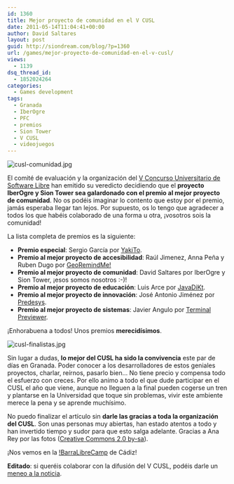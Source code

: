 ```yaml
---
id: 1360
title: Mejor proyecto de comunidad en el V CUSL
date: 2011-05-14T11:04:41+00:00
author: David Saltares
layout: post
guid: http://siondream.com/blog/?p=1360
url: /games/mejor-proyecto-de-comunidad-en-el-v-cusl/
views:
  - 1139
dsq_thread_id:
  - 1852024264
categories:
  - Games development
tags:
  - Granada
  - IberOgre
  - PFC
  - premios
  - Sion Tower
  - V CUSL
  - videojuegos
---
```


![cusl-comunidad.jpg](/img/wp/cusl-comunidad.jpg)

El comité de evaluación y la organización del [V Concurso Universitario de Software Libre](http://concursosoftwarelibre.org/) han emitido su veredicto decidiendo que el **proyecto IberOgre y Sion Tower sea galardonado con el premio al mejor proyecto de comunidad**. No os podéis imaginar lo contento que estoy por el premio, jamás esperaba llegar tan lejos. Por supuesto, os lo tengo que agradecer a todos los que habéis colaborado de una forma u otra, ¡vosotros sois la comunidad!

La lista completa de premios es la siguiente:

- **Premio especial**: Sergio García por [YakiTo](http://yakito.yakiboo.net/).
- **Premio al mejor proyecto de accesibilidad**: Raúl Jimenez, Anna Peña y Ruben Dugo por [GeoRemindMe!](http://blog.georemindme.com/es/)
- **Premio al mejor proyecto de comunidad**: David Saltares por IberOgre y Sion Tower, ¡esos somos nosotros :-)!
- **Premio al mejor proyecto de educación**: Luis Arce por [JavaDiKt](http://javadikt.net/es/).
- **Premio al mejor proyecto de innovación**: José Antonio Jiménez por [Predesys](http://predesys.wordpress.com/).
- **Premio al mejor proyecto de sistemas**: Javier Angulo por [Terminal Previewer](http://terminalpreviewer.wordpress.com/).

¡Enhorabuena a todos! Unos premios **merecidísimos**.

![cusl-finalistas.jpg](/img/wp/cusl-finalistas.jpg)

Sin lugar a dudas, **lo mejor del CUSL ha sido la convivencia** este par de días en Granada. Poder conocer a los desarrolladores de estos geniales proyectos, charlar, reírnos, pasarlo bien… No tiene precio y compensa todo el esfuerzo con creces. Por ello animo a todo el que dude participar en el CUSL el año que viene, aunque no lleguen a la final pueden cogerse un tren y plantarse en la Universidad que toque sin problemas, vivir este ambiente merece la pena y se aprende muchísimo.

No puedo finalizar el artículo sin **darle las gracias a toda la organización del CUSL**. Son unas personas muy abiertas, han estado atentos a todo y han invertido tiempo y sudor para que esto salga adelante. Gracias a Ana Rey por las fotos ([Creative Commons 2.0 by-sa](http://creativecommons.org/licenses/by-sa/2.0/)).

¡Nos vemos en la [!BarraLibreCamp](/proyectos/pfc/barralibrecamp-2011-en-cadiz/ '!BarraLibreCamp 2011 en Cádiz') de Cádiz!

**Editado**: si queréis colaborar con la difusión del V CUSL, podéis darle un [meneo a la noticia](http://www.meneame.net/story/premios-v-concurso-universitario-software-libre).
